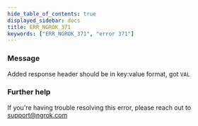 ```yaml
---
hide_table_of_contents: true
displayed_sidebar: docs
title: ERR_NGROK_371
keywords: ["ERR_NGROK_371", "error 371"]
---
```


### Message

Added response header should be in key:value format, got `VAL`

### Further help

If you're having trouble resolving this error, please reach out to [support@ngrok.com](mailto:support@ngrok.com?subject=Help%20with%20ERR_NGROK_371)
